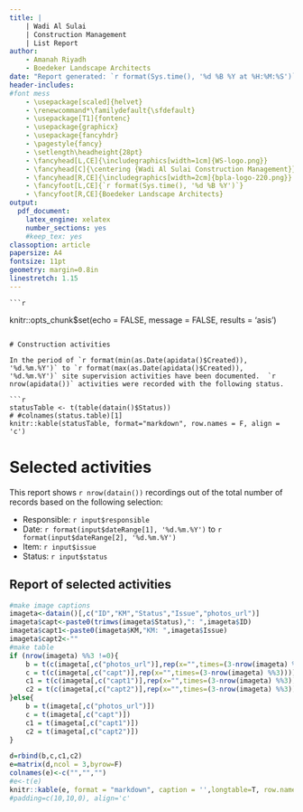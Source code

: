 ```yaml
---
title: |
    | Wadi Al Sulai
    | Construction Management
    | List Report
author:
    - Amanah Riyadh
    - Boedeker Landscape Architects
date: "Report generated: `r format(Sys.time(), '%d %B %Y at %H:%M:%S')`"
header-includes:
#font mess
    - \usepackage[scaled]{helvet}
    - \renewcommand*\familydefault{\sfdefault}
    - \usepackage[T1]{fontenc}
    - \usepackage{graphicx}
    - \usepackage{fancyhdr}
    - \pagestyle{fancy}
    - \setlength\headheight{28pt}
    - \fancyhead[L,CE]{\includegraphics[width=1cm]{WS-logo.png}} 
    - \fancyhead[C]{\centering {Wadi Al Sulai Construction Management}}
    - \fancyhead[R,CE]{\includegraphics[width=2cm]{bpla-logo-220.png}}
    - \fancyfoot[L,CE]{`r format(Sys.time(), '%d %B %Y')`}
    - \fancyfoot[R,CE]{Boedeker Landscape Architects}
output:
  pdf_document:
    latex_engine: xelatex
    number_sections: yes
    #keep_tex: yes
classoption: article
papersize: A4
fontsize: 11pt
geometry: margin=0.8in
linestretch: 1.15
---
```

    
    ```r
knitr::opts_chunk$set(echo = FALSE,
                      message = FALSE,
                      results = 'asis')
```

# Construction activities

In the period of `r format(min(as.Date(apidata()$Created)), '%d.%m.%Y')` to `r format(max(as.Date(apidata()$Created)), '%d.%m.%Y')` site supervision activities have been documented.  `r nrow(apidata())` activities were recorded with the following status.

```r
statusTable <- t(table(datain()$Status))
# #colnames(status.table)[1]
knitr::kable(statusTable, format="markdown", row.names = F, align = 'c')
```


# Selected activities
This report shows `r nrow(datain())` recordings out of the total number of records based on the following selection: 
    
* Responsible: `r input$responsible`
* Date: `r format(input$dateRange[1], '%d.%m.%Y')` to `r format(input$dateRange[2], '%d.%m.%Y')`
* Item:  `r input$issue` 
* Status: `r input$status`

\newpage
## Report of selected activities
```r
#make image captions
imageta<-datain()[,c("ID","KM","Status","Issue","photos_url")]
imageta$capt<-paste0(trimws(imageta$Status),": ",imageta$ID)
imageta$capt1<-paste0(imageta$KM,"KM: ",imageta$Issue)
imageta$capt2<-""
#make table
if (nrow(imageta) %%3 !=0){
    b = t(c(imageta[,c("photos_url")],rep(x="",times=(3-nrow(imageta) %%3))))
    c = t(c(imageta[,c("capt")],rep(x="",times=(3-nrow(imageta) %%3))))
    c1 = t(c(imageta[,c("capt1")],rep(x="",times=(3-nrow(imageta) %%3))))
    c2 = t(c(imageta[,c("capt2")],rep(x="",times=(3-nrow(imageta) %%3))))
}else{
    b = t(imageta[,c("photos_url")])
    c = t(imageta[,c("capt")])
    c1 = t(imageta[,c("capt1")])
    c2 = t(imageta[,c("capt2")])
}

d=rbind(b,c,c1,c2)
e=matrix(d,ncol = 3,byrow=F)
colnames(e)<-c("","","")
#e<-t(e)
knitr::kable(e, format = "markdown", caption = '',longtable=T, row.names = F)
#padding=c(10,10,0), align='c'
```